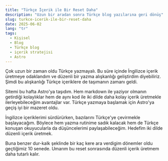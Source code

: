 ```yaml
---
title: "Türkçe İçerik ile Bir Reset Daha"
description: "Uzun bir aradan sonra Türkçe blog yazılarına geri dönüş"
slug: turkce-icerik-ile-bir-reset-daha
date: 2025-06-02
lang: "tr"
tags:
  - Kişisel
  - Blog
  - Türkçe blog
  - içerik stratejisi
  - Astro
---
```


Çok uzun bir zaman oldu Türkçe yazmayalı. Bu süre içinde İngilizce içerik üretmeye odaklandım ve düzenli bir yazma alışkanlığı geliştirdim diyebiliriz. Şimdi bu alışkanlığı Türkçe içeriklere de taşımanın zamanı geldi.

Sitemi bu hafta Astro'ya taşıdım. Hem markdown ile yaziyor olmanın getirdiği kolaylıklar hem de aynı kod ile iki dilde daha kolay içerik üretmekle ilerleyebileceğim avantajlar var. Türkçe yazmaya başlamak için Astro'ya geçiş iyi bir mazeret oldu.

İngilizce içeriklerimi sürdürürken, bazılarını Türkçe'ye çevirmekle başlayacağım. Böylece hem yazma rutinime sadık kalacak hem de Türkçe konuşan okuyucularla da düşüncelerimi paylaşabileceğim. Hedefim iki dilde düzenli içerik üretmek.

Buna benzer dur-kalk şeklinde bir kaç kere ara verdigim dönemler oldu geçtiğimiz 10 senede. Umarım bu reset sonrasında düzenli içerik üretmem daha tutarlı kalır.
